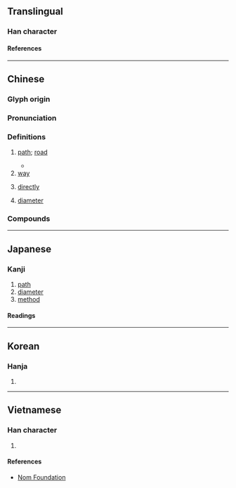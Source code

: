 {{also|径}}
{{character info}}
==Translingual==
{{Han simplified forms|徑|径|径}}

===Han character===
{{Han char|rn=60|rad=彳|as=07|sn=10|four=21211|canj=HOMVM|ids=⿰彳巠}}

====References====
{{Han ref|kx=0367.190|dkj=10118|dj=0691.030|hdz=20824.070|uh=5F91}}

----

==Chinese==
{{zh-forms|s=径}}

===Glyph origin===
{{Han etym}}

===Pronunciation===
{{zh-pron
|m=jìng
|c=ging3
|h=pfs=kang/kin;gd=gang4/gin4
|h_note=Sixian: kang - vernacular; kin - literary
Meixian: gang4 - vernacular; gin4 - literary
|md=géng
|mn=qz,tw,xm,zz:kèng
|mn-t=gên3
|w=2jin
|mc=y
|oc=y
|cat=n
}}

===Definitions===
{{zh-hanzi}}

# [[path]]; [[road]]
#: {{zh-x|山徑|mountain path}}
#* {{zh-x|花徑 不曾 緣 客 掃，蓬 門 今 始 為 君 開。|The flower '''path''' was never swept because of guests; the grassy gate was opened today for the first time ever for you.|ref='''8<sup>th</sup> century''', {{w|Du Fu}}, {{w2|zh|s:客至|客至}}|CL}}
# [[way]]
#: {{zh-x|門徑|way; method}}
# [[directly]]
# {{lb|zh|geometry}} [[diameter]]

===Compounds===
{{zh-der|直徑|田徑|途徑|田徑賽|口徑|行徑|路徑|半徑|石徑|小徑|徑直|大相徑庭|羊腸小徑|大徑|蹊徑|徑庭|另闢蹊徑|曲率半徑|一徑|冷徑|傳染途徑|徑踰|徑路|徑自|徑流|徑情|徑廷|徑寸|徑入|另闢新徑|徑賽|徑取|徑行|三徑|徯徑|別開蹊徑|山徑|單徑|別闢蹊徑|各闢蹊徑|剪徑|孔徑|球徑|核半徑|捷徑|田徑運動|撲花行徑|曲徑通幽|直情徑行|田徑場|獨闢蹊徑|破壞半徑|搜索半徑|暴風半徑|舊家行徑|陶潛三徑|行不由徑|蔣舍三徑|長驅徑入|花徑|門徑|蔓徑荒草|邪徑|道而不徑|終南捷徑|蓬蒿滿徑|翦徑|徑須}}

----

==Japanese==
{{ja-kanji forms|径|徑}}

===Kanji===
{{ja-kanji|grade=|rs=彳07|shin=径}}

# [[path]]
# [[diameter]]
# [[method]]

====Readings====
{{ja-readings
|on=けい
|kun=こみち, ちかみち, みち
}}

----

==Korean==

===Hanja===
{{ko-hanja|경}}

# {{rfdef|ko|sort=彳07}}

----

==Vietnamese==

===Han character===
{{vi-readings|rs=彳07|reading=[[kính]], [[kinh]]}}

# {{rfdef|vi|sort=彳07}}

====References====
* [http://nomfoundation.org/common/nom_details.php?codepoint=5f91 Nom Foundation]